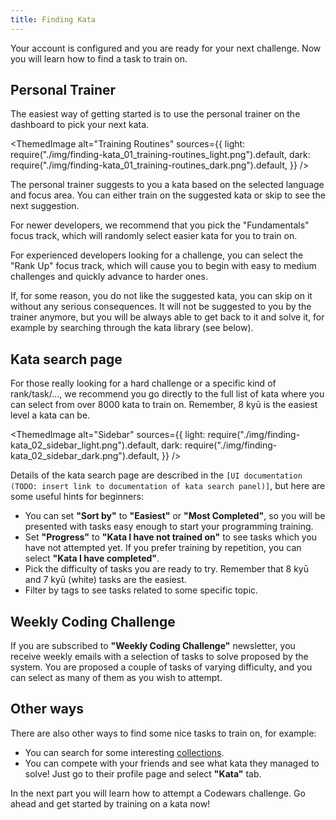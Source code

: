 ```yaml
---
title: Finding Kata
---
```



Your account is configured and you are ready for your next challenge. Now you will learn how to find a task to train on.

## Personal Trainer

The easiest way of getting started is to use the personal trainer on the dashboard to pick your next kata.

<ThemedImage
  alt="Training Routines"
  sources={{
    light: require("./img/finding-kata_01_training-routines_light.png").default,
    dark: require("./img/finding-kata_01_training-routines_dark.png").default,
  }}
/>

The personal trainer suggests to you a kata based on the selected language and focus area. You can either train on the suggested kata or skip to see the next suggestion.

For newer developers, we recommend that you pick the "Fundamentals" focus track, which will randomly select easier kata for you to train on.

For experienced developers looking for a challenge, you can select the "Rank Up" focus track, which will cause you to begin with easy to medium challenges and quickly advance to harder ones.

If, for some reason, you do not like the suggested kata, you can skip on it without any serious consequences. It will not be suggested to you by the trainer anymore, but you will be always able to get back to it and solve it, for example by searching through the kata library (see below).

## Kata search page

For those really looking for a hard challenge or a specific kind of rank/task/..., we recommend you go directly to the full list of kata where you can select from over 8000 kata to train on. Remember, 8 kyū is the easiest level a kata can be.

<ThemedImage
  alt="Sidebar"
  sources={{
    light: require("./img/finding-kata_02_sidebar_light.png").default,
    dark: require("./img/finding-kata_02_sidebar_dark.png").default,
  }}
/>

Details of the kata search page are described in the `[UI documentation (TODO: insert link to documentation of kata search panel)]`, but here are some useful hints for beginners:

- You can set **"Sort by"** to **"Easiest"** or **"Most Completed"**, so you will be presented with tasks easy enough to start your programming training.
- Set **"Progress"** to **"Kata I have not trained on"** to see tasks which you have not attempted yet. If you prefer training by repetition, you can select **"Kata I have completed"**.
- Pick the difficulty of tasks you are ready to try. Remember that 8 kyū and 7 kyū (white) tasks are the easiest.
- Filter by tags to see tasks related to some specific topic.

## Weekly Coding Challenge

If you are subscribed to **"Weekly Coding Challenge"** newsletter, you receive weekly emails with a selection of tasks to solve proposed by the system. You are proposed a couple of tasks of varying difficulty, and you can select as many of them as you wish to attempt.

## Other ways

There are also other ways to find some nice tasks to train on, for example:

- You can search for some interesting [collections](https://www.codewars.com/collections).
- You can compete with your friends and see what kata they managed to solve! Just go to their profile page and select **"Kata"** tab.

In the next part you will learn how to attempt a Codewars challenge. Go ahead and get started by training on a kata now!

